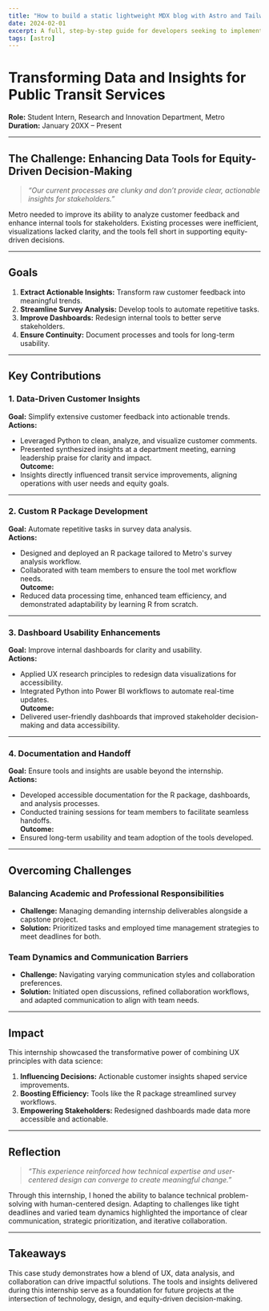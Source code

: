 ```yaml
---
title: "How to build a static lightweight MDX blog with Astro and Tailwind CSS: Step-by-step guide"
date: 2024-02-01
excerpt: A full, step-by-step guide for developers seeking to implement a portfolio or blog publication with Astro.
tags: [astro]
---
```


# Transforming Data and Insights for Public Transit Services

**Role:** Student Intern, Research and Innovation Department, Metro  
**Duration:** January 20XX – Present

---

## **The Challenge: Enhancing Data Tools for Equity-Driven Decision-Making**

> _“Our current processes are clunky and don’t provide clear, actionable insights for stakeholders.”_

Metro needed to improve its ability to analyze customer feedback and enhance internal tools for stakeholders. Existing processes were inefficient, visualizations lacked clarity, and the tools fell short in supporting equity-driven decisions.

---

## **Goals**

1. **Extract Actionable Insights:** Transform raw customer feedback into meaningful trends.
2. **Streamline Survey Analysis:** Develop tools to automate repetitive tasks.
3. **Improve Dashboards:** Redesign internal tools to better serve stakeholders.
4. **Ensure Continuity:** Document processes and tools for long-term usability.

---

## **Key Contributions**

### **1. Data-Driven Customer Insights**

**Goal:** Simplify extensive customer feedback into actionable trends.  
**Actions:**

- Leveraged Python to clean, analyze, and visualize customer comments.
- Presented synthesized insights at a department meeting, earning leadership praise for clarity and impact.  
  **Outcome:**
- Insights directly influenced transit service improvements, aligning operations with user needs and equity goals.

---

### **2. Custom R Package Development**

**Goal:** Automate repetitive tasks in survey data analysis.  
**Actions:**

- Designed and deployed an R package tailored to Metro's survey analysis workflow.
- Collaborated with team members to ensure the tool met workflow needs.  
  **Outcome:**
- Reduced data processing time, enhanced team efficiency, and demonstrated adaptability by learning R from scratch.

---

### **3. Dashboard Usability Enhancements**

**Goal:** Improve internal dashboards for clarity and usability.  
**Actions:**

- Applied UX research principles to redesign data visualizations for accessibility.
- Integrated Python into Power BI workflows to automate real-time updates.  
  **Outcome:**
- Delivered user-friendly dashboards that improved stakeholder decision-making and data accessibility.

---

### **4. Documentation and Handoff**

**Goal:** Ensure tools and insights are usable beyond the internship.  
**Actions:**

- Developed accessible documentation for the R package, dashboards, and analysis processes.
- Conducted training sessions for team members to facilitate seamless handoffs.  
  **Outcome:**
- Ensured long-term usability and team adoption of the tools developed.

---

## **Overcoming Challenges**

### **Balancing Academic and Professional Responsibilities**

- **Challenge:** Managing demanding internship deliverables alongside a capstone project.
- **Solution:** Prioritized tasks and employed time management strategies to meet deadlines for both.

### **Team Dynamics and Communication Barriers**

- **Challenge:** Navigating varying communication styles and collaboration preferences.
- **Solution:** Initiated open discussions, refined collaboration workflows, and adapted communication to align with team needs.

---

## **Impact**

This internship showcased the transformative power of combining UX principles with data science:

1. **Influencing Decisions:** Actionable customer insights shaped service improvements.
2. **Boosting Efficiency:** Tools like the R package streamlined survey workflows.
3. **Empowering Stakeholders:** Redesigned dashboards made data more accessible and actionable.

---

## **Reflection**

> _“This experience reinforced how technical expertise and user-centered design can converge to create meaningful change.”_

Through this internship, I honed the ability to balance technical problem-solving with human-centered design. Adapting to challenges like tight deadlines and varied team dynamics highlighted the importance of clear communication, strategic prioritization, and iterative collaboration.

---

## **Takeaways**

This case study demonstrates how a blend of UX, data analysis, and collaboration can drive impactful solutions. The tools and insights delivered during this internship serve as a foundation for future projects at the intersection of technology, design, and equity-driven decision-making.
